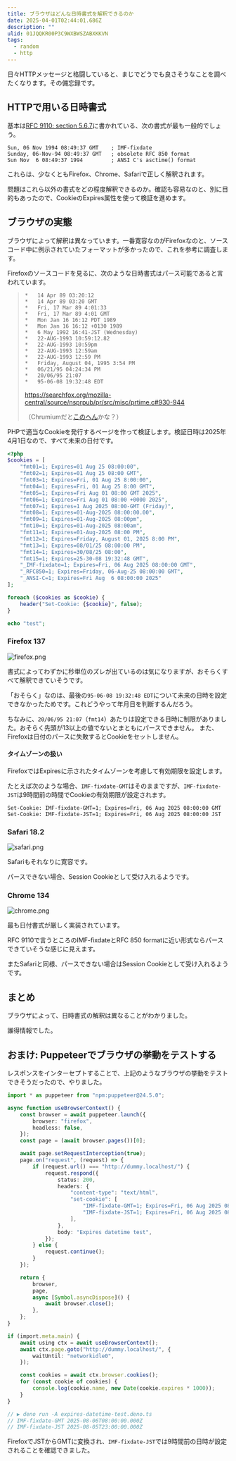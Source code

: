```yaml
---
title: ブラウザはどんな日時書式を解釈できるのか
date: 2025-04-01T02:44:01.686Z
description: ""
ulid: 01JQQKR00P3C9WXBWSZABXKKVN
tags:
  - random
  - http
---
```


日々HTTPメッセージと格闘していると、まじでどうでも良さそうなことを調べたくなります。その備忘録です。

## HTTPで用いる日時書式

基本は[RFC 9110: section 5.6.7](https://www.rfc-editor.org/rfc/rfc9110.html#section-5.6.7)に書かれている、次の書式が最も一般的でしょう。

```plaintext
Sun, 06 Nov 1994 08:49:37 GMT    ; IMF-fixdate
Sunday, 06-Nov-94 08:49:37 GMT   ; obsolete RFC 850 format
Sun Nov  6 08:49:37 1994         ; ANSI C's asctime() format
```

これらは、少なくともFirefox、Chrome、Safariで正しく解釈されます。

問題はこれら以外の書式をどの程度解釈できるのか。確認も容易なのと、別に目的もあったので、CookieのExpires属性を使って検証を進めます。

## ブラウザの実態

ブラウザによって解釈は異なっています。一番寛容なのがFirefoxなのと、ソースコード中に例示されていたフォーマットが多かったので、これを参考に調査します。

Firefoxのソースコードを見るに、次のような日時書式はパース可能であると言われています。

> ```
> *   14 Apr 89 03:20:12
> *   14 Apr 89 03:20 GMT
> *   Fri, 17 Mar 89 4:01:33
> *   Fri, 17 Mar 89 4:01 GMT
> *   Mon Jan 16 16:12 PDT 1989
> *   Mon Jan 16 16:12 +0130 1989
> *   6 May 1992 16:41-JST (Wednesday)
> *   22-AUG-1993 10:59:12.82
> *   22-AUG-1993 10:59pm
> *   22-AUG-1993 12:59am
> *   22-AUG-1993 12:59 PM
> *   Friday, August 04, 1995 3:54 PM
> *   06/21/95 04:24:34 PM
> *   20/06/95 21:07
> *   95-06-08 19:32:48 EDT
> ```
>
> https://searchfox.org/mozilla-central/source/nsprpub/pr/src/misc/prtime.c#930-944
>
> （Chrumiumだと[このへん](https://source.chromium.org/chromium/chromium/src/+/main:net/cookies/cookie_util.cc;l=481)かな？）

PHPで適当なCookieを発行するページを作って検証します。検証日時は2025年4月1日なので、すべて未来の日付です。

```php
<?php
$cookies = [
    "fmt01=1; Expires=01 Aug 25 08:00:00",
    "fmt02=1; Expires=01 Aug 25 08:00 GMT",
    "fmt03=1; Expires=Fri, 01 Aug 25 8:00:00",
    "fmt04=1; Expires=Fri, 01 Aug 25 8:00 GMT",
    "fmt05=1; Expires=Fri Aug 01 08:00 GMT 2025",
    "fmt06=1; Expires=Fri Aug 01 08:00 +0000 2025",
    "fmt07=1; Expires=1 Aug 2025 08:00-GMT (Friday)",
    "fmt08=1; Expires=01-Aug-2025 08:00:00.00",
    "fmt09=1; Expires=01-Aug-2025 08:00pm",
    "fmt10=1; Expires=01-Aug-2025 08:00am",
    "fmt11=1; Expires=01-Aug-2025 08:00 PM",
    "fmt12=1; Expires=Friday, August 01, 2025 8:00 PM",
    "fmt13=1; Expires=08/01/25 08:00:00 PM",
    "fmt14=1; Expires=30/08/25 08:00",
    "fmt15=1; Expires=25-30-08 19:32:48 GMT",
    "_IMF-fixdate=1; Expires=Fri, 06 Aug 2025 08:00:00 GMT",
    "_RFC850=1; Expires=Friday, 06-Aug-25 08:00:00 GMT",
    "_ANSI-C=1; Expires=Fri Aug  6 08:00:00 2025"
];

foreach ($cookies as $cookie) {
    header("Set-Cookie: {$cookie}", false);
}

echo "test";
```

### Firefox 137

![firefox.png](firefox.png)

書式によってわずかに秒単位のズレが出ているのは気になりますが、おそらくすべて解釈できていそうです。

「おそらく」なのは、最後の`95-06-08 19:32:48 EDT`について未来の日時を設定できなかったためです。これどうやって年月日を判断するんだろう。

ちなみに、`20/06/95 21:07`（`fmt14`）あたりは設定できる日時に制限がありました。おそらく先頭が13以上の値でないとまともにパースできません。
また、Firefoxは日付のパースに失敗するとCookieをセットしません。

#### タイムゾーンの扱い

FirefoxではExpiresに示されたタイムゾーンを考慮して有効期限を設定します。

たとえば次のような場合、`IMF-fixdate-GMT`はそのままですが、`IMF-fixdate-JST`は9時間前の時間でCookieの有効期限が設定されます。

```http
Set-Cookie: IMF-fixdate-GMT=1; Expires=Fri, 06 Aug 2025 08:00:00 GMT
Set-Cookie: IMF-fixdate-JST=1; Expires=Fri, 06 Aug 2025 08:00:00 JST
```

### Safari 18.2

![safari.png](safari.png)

Safariもそれなりに寛容です。

パースできない場合、Session Cookieとして受け入れるようです。

### Chrome 134

![chrome.png](chrome.png)

最も日付書式が厳しく実装されています。

RFC 9110で言うところのIMF-fixdateとRFC 850 formatに近い形式ならパースできていそうな感じに見えます。

またSafariと同様、パースできない場合はSession Cookieとして受け入れるようです。

## まとめ

ブラウザによって、日時書式の解釈は異なることがわかりました。

誰得情報でした。

## おまけ: Puppeteerでブラウザの挙動をテストする

レスポンスをインターセプトすることで、上記のようなブラウザの挙動をテストできそうだったので、やりました。

```typescript
import * as puppeteer from "npm:puppeteer@24.5.0";

async function useBrowserContext() {
	const browser = await puppeteer.launch({
		browser: "firefox",
		headless: false,
	});
	const page = (await browser.pages())[0];

	await page.setRequestInterception(true);
	page.on("request", (request) => {
		if (request.url() === "http://dummy.localhost/") {
			request.respond({
				status: 200,
				headers: {
					"content-type": "text/html",
					"set-cookie": [
						"IMF-fixdate-GMT=1; Expires=Fri, 06 Aug 2025 08:00:00 GMT",
						"IMF-fixdate-JST=1; Expires=Fri, 06 Aug 2025 08:00:00 JST",
					],
				},
				body: "Expires datetime test",
			});
		} else {
			request.continue();
		}
	});

	return {
		browser,
		page,
		async [Symbol.asyncDispose]() {
			await browser.close();
		},
	};
}

if (import.meta.main) {
	await using ctx = await useBrowserContext();
	await ctx.page.goto("http://dummy.localhost/", {
		waitUntil: "networkidle0",
	});

	const cookies = await ctx.browser.cookies();
	for (const cookie of cookies) {
		console.log(cookie.name, new Date(cookie.expires * 1000));
	}
}

// ▶ deno run -A expires-datetime-test.deno.ts
// IMF-fixdate-GMT 2025-08-06T08:00:00.000Z
// IMF-fixdate-JST 2025-08-05T23:00:00.000Z
```

FirefoxでJSTからGMTに変換され、`IMF-fixdate-JST`では9時間前の日時が設定されることを確認できました。
